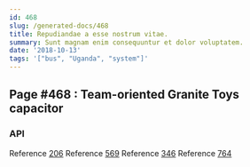 ```yaml
---
id: 468
slug: /generated-docs/468
title: Repudiandae a esse nostrum vitae.
summary: Sunt magnam enim consequuntur et dolor voluptatem.
date: '2018-10-13'
tags: '["bus", "Uganda", "system"]'
---
```

## Page #468 : Team-oriented Granite Toys capacitor
<Partial />

### API



Reference [206](/generated-docs/206)
Reference [569](/generated-docs/569)
Reference [346](/generated-docs/346)
Reference [764](/generated-docs/764)



